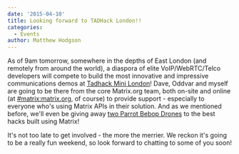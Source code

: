 ```yaml
---
date: '2015-04-10'
title: Looking forward to TADHack London!!
categories:
  - Events
author: Matthew Hodgson
---
```


As of 9am tomorrow, somewhere in the depths of East London (and remotely from around the world), a diaspora of elite VoIP/WebRTC/Telco developers will compete to build the most innovative and impressive communications demos at <a href="http://tadhack.com/2015/tadhack-mini-london/">Tadhack Mini London</a>!  Dave, Oddvar and myself are going to be there from the core Matrix.org team, both on-site and online (at <a href="https://matrix.org/beta/#/room/#matrix:matrix.org">#matrix:matrix.org</a>, of course) to provide support - especially to everyone who's using Matrix APIs in their solution.  And as we mentioned before, we'll even be giving away <a href="https://matrix.org/blog/2015/03/19/tadhack-mini-london">two Parrot Bebop Drones</a> to the best hacks built using Matrix!

It's not too late to get involved - the more the merrier.  We reckon it's going to be a really fun weekend, so look forward to chatting to some of you soon!